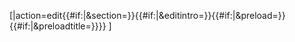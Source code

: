 <span class="noprint plainlinks" title="{{#if:{{{tooltip|}}}|{{{tooltip}}}|Edit {{{1}}}}}">[{{fullurl:{{#if:{{{1|}}}|{{{1}}}|{{FULLPAGENAME}}}}|action=edit{{#if:{{{section|}}}|&section={{{section}}}}}{{#if:{{{editintro|}}}|&editintro={{urlencode:{{{editintro}}}|wiki}}}}{{#if:{{{preload|}}}|&preload={{urlencode:{{{preload}}}|wiki}}}}{{#if:{{{preloadtitle|}}}|&preloadtitle={{urlencode:{{{preloadtitle}}}}}}}}} {{{2|edit}}}]</span><noinclude>
{{documentation}}
</noinclude>